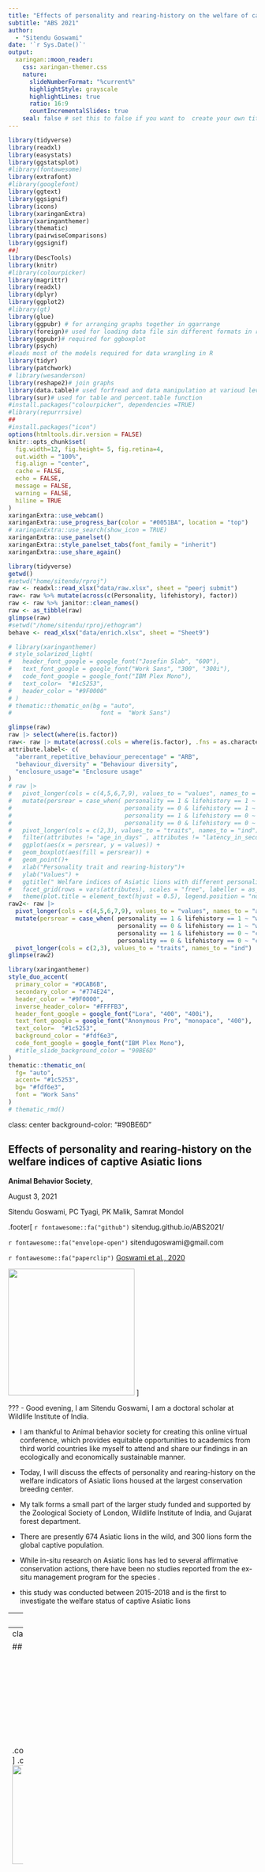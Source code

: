 ```yaml
---
title: "Effects of personality and rearing-history on the welfare of captive Asiatic lions"
subtitle: "ABS 2021"  
author: 
  - "Sitendu Goswami"
date: '`r Sys.Date()`'
output:
  xaringan::moon_reader:
    css: xaringan-themer.css
    nature:
      slideNumberFormat: "%current%"
      highlightStyle: grayscale
      highlightLines: true
      ratio: 16:9
      countIncrementalSlides: true
    seal: false # set this to false if you want to  create your own title slide
---
```


```r
library(tidyverse)
library(readxl)
library(easystats)
library(ggstatsplot)
#library(fontawesome)
library(extrafont)
#library(googlefont)
library(ggtext)
library(ggsignif)
library(icons)
library(xaringanExtra)
library(xaringanthemer)
library(thematic)
library(pairwiseComparisons)
library(ggsignif)
##]
library(DescTools)
library(knitr)
#library(colourpicker)
library(magrittr)
library(readxl)
library(dplyr)
library(ggplot2)
#library(gt)
library(glue)
library(ggpubr) # for arranging graphs together in ggarrange
library(foreign)# used for loading data file sin different formats in r
library(ggpubr)# required for ggboxplot
library(psych)
#loads most of the models required for data wrangling in R
library(tidyr)
library(patchwork)
# library(wesanderson)
library(reshape2)# join graphs
library(data.table)# used forfread and data manipulation at varioud levels
library(sur)# used for table and percent.table function
#install.packages("colourpicker", dependencies =TRUE)
#library(repurrrsive)
##
#install.packages("icon")
options(htmltools.dir.version = FALSE)
knitr::opts_chunk$set(
  fig.width=12, fig.height= 5, fig.retina=4,
  out.width = "100%",
  fig.align = "center",
  cache = FALSE,
  echo = FALSE,
  message = FALSE, 
  warning = FALSE,
  hiline = TRUE
)
xaringanExtra::use_webcam()
xaringanExtra::use_progress_bar(color = "#0051BA", location = "top")
# xaringanExtra::use_search(show_icon = TRUE)
xaringanExtra::use_panelset()
xaringanExtra::style_panelset_tabs(font_family = "inherit")
xaringanExtra::use_share_again()

```


```r
library(tidyverse)
getwd()
#setwd("home/sitendu/rproj")
raw <- readxl::read_xlsx("data/raw.xlsx", sheet = "peerj submit")
raw<- raw %>% mutate(across(c(Personality, lifehistory), factor))
raw <- raw %>% janitor::clean_names()
raw <- as_tibble(raw)
glimpse(raw)
#setwd("/home/sitendu/rproj/ethogram")
behave <- read_xlsx("data/enrich.xlsx", sheet = "Sheet9")

```
```r
# library(xaringanthemer)
# style_solarized_light(
#   header_font_google = google_font("Josefin Slab", "600"),
#   text_font_google = google_font("Work Sans", "300", "300i"),
#   code_font_google = google_font("IBM Plex Mono"),
#   text_color=  "#1c5253",
#   header_color = "#9F0000"
# )
# thematic::thematic_on(bg = "auto",
#                         font =  "Work Sans")
```
```r

glimpse(raw)
raw |> select(where(is.factor))
raw<- raw |> mutate(across(.cols = where(is.factor), .fns = as.character))
attribute.label<- c(
  "aberrant_repetitive_behaviour_perecentage" = "ARB",
  "behaviour_diversity" = "Behaviour diversity",
  "enclosure_usage"= "Enclosure usage"
)
# raw |> 
#   pivot_longer(cols = c(4,5,6,7,9), values_to = "values", names_to = "attributes") |> 
#   mutate(persrear = case_when( personality == 1 & lifehistory == 1 ~ "wildbold",
#                                personality == 0 & lifehistory == 1 ~ "wildshy",
#                                personality == 1 & lifehistory == 0 ~ "captivebold",
#                                personality == 0 & lifehistory == 0 ~ "captiveshy")) |> 
#   pivot_longer(cols = c(2,3), values_to = "traits", names_to = "ind") |> 
#   filter(attributes != "age_in_days" , attributes != "latency_in_seconds") |> 
#   ggplot(aes(x = persrear, y = values)) +
#   geom_boxplot(aes(fill = persrear)) + 
#   geom_point()+
#   xlab("Personality trait and rearing-history")+
#   ylab("Values") +
#   ggtitle(" Welfare indices of Asiatic lions with different personality traits and rearing histories")+
#   facet_grid(rows = vars(attributes), scales = "free", labeller = as_labeller(attribute.label)) +
#   theme(plot.title = element_text(hjust = 0.5), legend.position = "none")
raw2<- raw |> 
  pivot_longer(cols = c(4,5,6,7,9), values_to = "values", names_to = "attributes") |> 
  mutate(persrear = case_when( personality == 1 & lifehistory == 1 ~ "wildbold",
                               personality == 0 & lifehistory == 1 ~ "wildshy",
                               personality == 1 & lifehistory == 0 ~ "captivebold",
                               personality == 0 & lifehistory == 0 ~ "captiveshy")) |> 
  pivot_longer(cols = c(2,3), values_to = "traits", names_to = "ind") 
glimpse(raw2)

```


```r
library(xaringanthemer)
style_duo_accent(
  primary_color = "#DCAB6B",
  secondary_color = "#774E24",
  header_color = "#9F0000",
  inverse_header_color= "#FFFFB3",
  header_font_google = google_font("Lora", "400", "400i"),
  text_font_google = google_font("Anonymous Pro", "monopace", "400"),
  text_color=  "#1c5253",
  background_color = "#fdf6e3",
  code_font_google = google_font("IBM Plex Mono"),
  #title_slide_background_color = "90BE6D"
)
thematic::thematic_on(
  fg= "auto",
  accent= "#1c5253",
  bg= "#fdf6e3",
  font = "Work Sans"
)
# thematic_rmd()
```



class: center
background-color: "#90BE6D"

## Effects of personality and rearing-history on the welfare indices of captive Asiatic lions



 __Animal Behavior Society__, 
 
   August 3,  2021
 
 
   Sitendu Goswami, PC Tyagi, PK Malik, Samrat Mondol
 

 
 
 
 
 
.footer[
`r fontawesome::fa("github")` sitendug.github.io/ABS2021/


`r fontawesome::fa("envelope-open")` sitendugoswami@gmail.com

`r fontawesome::fa("paperclip")` [Goswami et al., 2020](https://peerj.com/articles/8425/)

<img src="figures/wiilogo1.png" style="width:256px;height;256px;">
]

???
-   Good evening, I am Sitendu Goswami, I am a doctoral scholar at Wildlife Institute of India. 

-   I am thankful to  Animal behavior society for creating this online virtual conference, which provides equitable opportunities to academics from third world countries like myself to attend and share our findings in an ecologically and economically sustainable manner.

-   Today, I will discuss the effects of personality and rearing-history on the welfare indicators of Asiatic lions housed at the largest conservation breeding center.
-   My talk forms a small part of the larger study funded and supported by the Zoological Society of London, Wildlife Institute of India, and Gujarat forest department.
-   There are presently 674 Asiatic lions in the wild, and 300 lions form the global captive population.
-   While in-situ research on Asiatic lions has led to several affirmative conservation actions, there have been no studies reported from the ex-situ management program for the species
.  
-   this study was conducted between 2015-2018 and is the first to investigate the welfare status of captive Asiatic lions

  

---
layout: split:three

## Sakkarbaug Zoological Garden (SZG)

.column[<img  src = "figures/moated enclosure.jpg" width = "300px">]
.columns[<img src="figures/szg.jpg" width = "300px" >]
.column[<img src = "figures/naturalperch.JPG" width = "300px" >]


-  Established in 1863 to treat injured and infirm wild Asiatic lions from Gir forest.
-  Epicenter of _ex-situ_ conservation of Asiatic lions ( _Panthera leo persica_ ).
-  Holds the largest captive population of Asiatic lions( N ~ 60).
-  Home to both captive-born and wild-rescued asiatic lions.


???

-  My study Site is Sakkarbaug zoological garden, which falls within the natural range of Asiatic lions.
-  Established in 1863 as a menagerie for the royal family of Junagadh( a princely state in British India), This zoo has a long history with Asiatic lion conservation. 
-  Since its foundation, this zoo has been associated with the rehabilitation and breeding of Asiatic lions and presently houses 60 Asiatic lions, that includes a large number of wild-rescued animals.
-  SZG  is of immense importance to Asiatic lion conservation and therefore it is imperative to audit and improve their incumbent management practices for the species regularly.



---
class: split-three

## Subjects 

.column[<img src = "figures/allogroom.JPG" height = "200px" >]
.column[<img src = "figures/Jesal.jpg" height = "200px" >]
.column[<img src = "figures/moated enclosure.jpg" height = "200px">]

-  15 enclosures all off-display, large and naturalistic in design
-  N = 35(14:21)
-  Rescued = 19 (11:8)
-  Captive-born = 16(3:13)
-  Mean-age= 7.6 years (SD = 3.9 years)
-  pair-housed = 17
-  group-housed = 18
???



-  The results of this presentation are gathered from the first six months of the larger study.
-  Study subjects were 35 adult Asiatic lions housed across 15 large naturalistic enclosures.
-  19 of these individuals were rescued from the wild either as sub-adults or adults
-  The rest were born in captivity.
-  At the time of the study the average age of the subjects ranged between 4-10 years.

---
class: center, middle

##   Research question

  What are the effects of personality traits and  rearing-history  on Asiatic lion welfare?


.footer[https://peerj.com/articles/8425/]

???

-  We wanted to see if rearing-history and personality traits especially along the bold-shy continuum can have a bearing on the welfare indicators of lions housed under similar captive conditions.
-  We also looked at other factors such as sex, age,  and social grouping but due to time constraints, I am unable to cover it today.
-  I invite you to peruse our paper, linked below, which provides a more nuanced description of our methodology and findings.
program



---
class:left

##  Methods - Personality trait assessment
.panelset[
.panel[.panel-name[Process]


1.  Keeper rating  bold or shy score of 1-9 ( 9 being very bold and 1 very shy).
    -   keeper ratings used to group subjects as bold or shy
    -   Subjects with ambiguous ratings dropped

2.  Non-food novel object test
    -  Latency to a 10 minute exposure to a non-food novel object recorded
    -  Reaction time and type of response recorded
    -  Independent observers ( n =3) group subjects as bold or shy.

3.  Bold and shy group affiliations matches with inter-rater reliability tests
]

.panel[.panel-name[Novel-object tests]
<center> <video width="720" height="360" controls>
  <source src="figures/asiatic lionnovel.mp4">
  <controller = "true">
</video> </center>
]
.panel[.panel-name[Groups]
```r
raw2<- raw |>
  pivot_longer(cols = c(4,5,6,7,9), values_to = "values", names_to = "attributes") |>
  mutate(persrear = case_when( personality == 1 & lifehistory == 1 ~ "wildbold",
                               personality == 0 & lifehistory == 1 ~ "wildshy",
                               personality == 1 & lifehistory == 0 ~ "captivebold",
                               personality == 0 & lifehistory == 0 ~ "captiveshy")) |>
  pivot_longer(cols = c(2,3), values_to = "traits", names_to = "ind") |> distinct(name, persrear)

kableExtra::kable(table(raw2$persrear),col.names = c("Group", "Number of subjects"))
```

-  Bold animals(N= 21)

-  Shy animals ( N = 14)



]
]
???
 We already knew about the rearing history of the subjects.
-  To categorize subjects based on boldness or shyness, we took a two-pronged approach
-  first, we asked keepers with more than three years of experience to rate subjects on a scale of 1-9.
-  Then we introduced each subject separately to non-food novel objects and recorded their reaction
-   Independent observers recorded the latency times to react to novel objects and the type of behavior ( playful, fearful, curious) performed by the animal.
-   We created our own list of bold and shy animals and compared the same with keepers.
-   We only included individuals whose personality traits were agreed upon by keepers and observers. 
-   Show the video

- Next panel
  -   As you can see the two primary groups were captivebold and wild shy individuals each having twelve and fourteen individuals, the third group was that of 7 wild shy individuals. captiveshy individuals formed the smallest group.

---
class:left
## Methods -  Behavioural welfare indices

.panel[.panel[.panel-name[Behaviour]

-  Enclosures divided into ten zones. 
-  Instantaneous scan samples at 1 minute intervals for one hour at 6 hour observation blocks.

-  During each scan the behavioural state, and the location of each animal recorded.

   -   Aberrant repetitive behaviours
   
   -   Behaviour diversity
   
   -   Enclosure usage pattern with Spread of participation index
   
-   57 hours of observation data per subject 


]
]
???

-  To collect the behavioral data, we divided the enclosures into ten equal zones
-  We used instantaneous scans at 1-minute intervals for one hour followed by a 15-minute rest to reduce observer fatigue.*
-  observations were made in six-hour blocks  between 5-11 and 1300-1900 hours
-  In total, we collected 57 hours of scan observation data per subject
-  During each scan we recorded the behavioral state of the animal and the enclosure zone it was using.*
-  We counted the scans in which animals were performing species-typical behaviors and aberrant repetitive behaviors and also measured the total amount of time they spent on different enclosure zones.


---
class:left


##  Aberrant repetitive behaviours

.panelset[
.panel[.panel-name[ARB]
 The proportion of hourly scans from each subject calculated

 <center> <video width="960" height="400" controls>
  <source src="figures/lionarb.mp4">
  <controller = "true">
</video> </center>

]

.panel[.panel-name[Results]
```r
# raw |> 
#   pivot_longer(cols = c(4,5,6,7,9), values_to = "values", names_to = "attributes") |> 
#   mutate(persrear = case_when( personality == 1 & lifehistory == 1 ~ "wildbold",
#                                personality == 0 & lifehistory == 1 ~ "wildshy",
#                                personality == 1 & lifehistory == 0 ~ "captivebold",
#                                personality == 0 & lifehistory == 0 ~ "captiveshy")) |> 
#   pivot_longer(cols = c(2,3), values_to = "traits", names_to = "ind") |> 
#   filter(attributes == "aberrant_repetitive_behaviour_perecentage") |> 
#   ggplot(aes(x = persrear, y = values)) +
#   geom_boxplot(aes(fill = persrear)) + 
#   geom_point()+
#   xlab("Personality trait and rearing-history")+
#   ylab("Aberrant Repetitve behaviour(%)") +
#  # ggtitle(" Welfare indices of Asiatic lions <br> with different personality traits and rearing histories")+
#   theme(plot.title = element_markdown(hjust = 0.5, size = 12), legend.position = "none",
#         strip.text = element_text(size=12),
#         axis.title = element_text(size = 14))
```
```r
raw |> 
  pivot_longer(cols = c(4,5,6,7,9), values_to = "values", names_to = "attributes") |> 
  mutate(persrear = case_when( personality == 1 & lifehistory == 1 ~ "wildbold",
                               personality == 0 & lifehistory == 1 ~ "wildshy",
                               personality == 1 & lifehistory == 0 ~ "captivebold",
                               personality == 0 & lifehistory == 0 ~ "captiveshy")) |> 
  pivot_longer(cols = c(2,3), values_to = "traits", names_to = "ind") |> 
  filter(attributes == "aberrant_repetitive_behaviour_perecentage") |> 
  distinct(name, values, persrear) |> 
  ggbetweenstats( x = persrear, y = values, pairwise.display = "significant", type = "np",
               xlab = "Personality trait and rearing-history",
               ylab = "Aberrant repetitive beahviours (ARB)") + theme_xaringan()+ 
  theme(plot.title = element_markdown(hjust = 0.5, size = 12), legend.position = "none",
        strip.text = element_text(size=12),
        axis.title = element_text(size = 14)) 
```

]
]
???

-  The most common ARBs were movement-based ones like swaying, nose-rubbing, and pacing.
-  Results
   -   Since We collected the same amount of data for each subject
   -   it was easy for us to represent the data in the form of the percentage of scans spent performing ARBs for all subjects.
   -  If you focus on the captive bold and wildshy animals, you will notice that they are quite different. 
   -    it is interesting to note that there is a certain amount of overlap across the groups.
   -   Curiously the captivebold animals and wild bold animals are quite similar to each other.
   -   Similarly, the captiveshy and wildshy animals are quite similar in their proportion of ARBs.





---
class:left
##  Behaviour diversity 

.panelset[
.panel[.panel-name[Behaviour diversity]

-  Hourly count of species-typical behaviours used to calculate behaviour diversity.

-  
Count of scans for species-typical behaviours
$$Behaviour\ diversity = \sum {p_{i}*\log p_{i}}$$
$$p_{i} = The\  proportion\ of\ time\ spent\ in\ each\ species-typical\ behaviour$$
]
.panel[.panel-name[Results]
```r
# raw |> 
#   pivot_longer(cols = c(4,5,6,7,9), values_to = "values", names_to = "attributes") |> 
#   mutate(persrear = case_when( personality == 1 & lifehistory == 1 ~ "wildbold",
#                                personality == 0 & lifehistory == 1 ~ "wildshy",
#                                personality == 1 & lifehistory == 0 ~ "captivebold",
#                                personality == 0 & lifehistory == 0 ~ "captiveshy")) |> 
#   pivot_longer(cols = c(2,3), values_to = "traits", names_to = "ind") |> 
#   filter(attributes == "behaviour_diversity") |> 
#   ggplot(aes(x = persrear, y = values)) +
#   geom_boxplot(aes(fill = persrear)) + 
#   geom_point()+
#   stat_compare_means(method = "wilcox.test",label.y =2,paired = FALSE)+
#   xlab("Personality trait and rearing-history")+
#   ylab("Behaviour diversity (SWI)") +
#   #ggtitle(" Welfare indices of Asiatic lions <br> with different personality traits and rearing histories")+
#   theme(plot.title = element_markdown(hjust = 0.5, size = 12), legend.position = "none",
#         strip.text = element_text(size=12),
#         axis.title = element_text(size = 14))
```

```r
raw2bd<- raw |> 
  pivot_longer(cols = c(4,5,6,7,9), values_to = "values", names_to = "attributes") |> 
  mutate(persrear = case_when( personality == 1 & lifehistory == 1 ~ "wildbold",
                               personality == 0 & lifehistory == 1 ~ "wildshy",
                               personality == 1 & lifehistory == 0 ~ "captivebold",
                               personality == 0 & lifehistory == 0 ~ "captiveshy")) |> 
  pivot_longer(cols = c(2,3), values_to = "traits", names_to = "ind") |> 
  filter(attributes == "behaviour_diversity") 
#raw2bd
#glimpse(raw2bd)
raw2bd<- raw2bd |> distinct(name, values, persrear)
ggbetweenstats(raw2bd, x = persrear, y = values, pairwise.display = "significant", type = "np",
               xlab = "Personality trait and rearing-history",
               ylab = "Behaviour diversity(SWI)") + theme_xaringan()+ 
  theme(plot.title = element_markdown(hjust = 0.5, size = 12), legend.position = "none",
        strip.text = element_text(size=12),
        axis.title = element_text(size = 14)) 
```

]
]
???

-  Behaviour diversity is an important positive indicator for animal welfare that has gained traction in the past few decades.
-  We used the Shannon Weiner diversity index to calculate this welfare index.
-  Results
   -   Here we see a similar trend that was highlighted in the ARb section
   -  Captivebold and wildshy animals were diametrically opposite to one another, and the captiveshy and wildbold animals lay somewhere in between.
   -  It was interesting to note that the captiveshy animals had higher behaviour diversity than the wildshy animals.
   -  This loss in behaviour diversity in wild animals could be speculatively attributed to the fact that most of them were rescued as adults.
   -  Hence in captivity, these wild-rescued lions do not have access to the complex range of stimuli linked with diverse behavioral repertoires.
   -  Although the enclosures at SZG are large, naturalistic, and provide for the captive-born animals, they are unable to meet the requirement of the wild-rescued individuals.

---
class:left
##  Enclosure usage- Spread of participation index (SPI)
.panelset[
.panel[.panel-name[Enclosure use]


1.  Enclosures divided into ten zones
2.  Number of scans spent at each zone per animal was recorded.
3.  Enclosure use homogeneity with Spread of Participation Index
 $$SPI = \frac {\sum |f_{o}-f_{e}|} {2(N-f_{emin})}$$
 $$f_{o} = observed \  count \  of \  scans\   spent\   in  \ zone_{i}$$
 $$f_{e} =  expected \  count  \ of  \  scans \ spent  \ in\   zone_{i}$$
 $$N = Total   number  \ of \  scans$$
$$ f_{emin} =  number  \ of  \ scans \  expected \  from\   the \  smallest\   zone$$



]
.panel[.panel-name[Results]
```r
# raw |> 
#   pivot_longer(cols = c(4,5,6,7,9), values_to = "values", names_to = "attributes") |> 
#   mutate(persrear = case_when( personality == 1 & lifehistory == 1 ~ "wildbold",
#                                personality == 0 & lifehistory == 1 ~ "wildshy",
#                                personality == 1 & lifehistory == 0 ~ "captivebold",
#                                personality == 0 & lifehistory == 0 ~ "captiveshy")) |> 
#   pivot_longer(cols = c(2,3), values_to = "traits", names_to = "ind") |> 
#   filter(attributes == "enclosure_usage") |> 
#   ggplot(aes(x = persrear, y = values)) +
#   geom_boxplot(aes(fill = persrear)) + 
#   geom_point()+
#   xlab("Personality trait and rearing-history")+
#   ylab("Enclosure usage (SPI)") +
#  # ggtitle(" Welfare indices of Asiatic lions <br> with different personality traits and rearing histories")+
#   theme(plot.title = element_markdown(hjust = 0.5, size = 12), legend.position = "none",
#         strip.text = element_text(size=12),
#         axis.title = element_text(size = 14))
```
```r
raw |> 
  pivot_longer(cols = c(4,5,6,7,9), values_to = "values", names_to = "attributes") |> 
  mutate(persrear = case_when( personality == 1 & lifehistory == 1 ~ "wildbold",
                               personality == 0 & lifehistory == 1 ~ "wildshy",
                               personality == 1 & lifehistory == 0 ~ "captivebold",
                               personality == 0 & lifehistory == 0 ~ "captiveshy")) |> 
  pivot_longer(cols = c(2,3), values_to = "traits", names_to = "ind") |> 
  filter(attributes == "enclosure_usage") |> 
  distinct(name, values, persrear) |> 
  ggbetweenstats( x = persrear, y = values, pairwise.display = "significant", type = "np",
               xlab = "Personality trait and rearing-history",
               ylab = "Enclosure usage(SPI)") +
  theme_xaringan()+
  theme(plot.title = element_markdown(hjust = 0.5, size = 12), legend.position = "none",
        strip.text = element_text(size=12),
        axis.title = element_text(size = 14)) 
```


]
]
???
-   Enclosures can be large and look natural to us  but they should be functional for the animals housed in them
-   We calculated the spread of the participation index which measures if all zones of the enclosure are used equitably.
-  Results

  -   The value of SPI ranges from 0-1 with 1 denoting that the animals have a significant preference for one or two zones and do not use the rest of the areas.
  -    A value below 0.5 is usually considered acceptable.
  -   We found that the SPI values for wild shy animals were uncomfortably high, which meant that they spent most of their time at a single part of the enclosure without exploring the other zones. 
  -   On the other hand, animals from the other groups used most parts of the enclosure equitably.
  -   Therefore we see that wild-rescued shy animals are performing more stereotypy, showing fewer species-typical behaviors and performing more aberrant behaviors as compared to captive born animals.
  -   These findings are indicative of the fact that personality traits and rearing history lead to different welfare outcomes even under similar housing conditions.







---
class:left

##  Summary of findings

1.   Inter-individual differences can lead to differential welfare outcomes.

2.   Personality traits on the bold-shy continuum provides key insights to welfare requirement.

3.   Wild-rescued lions with shy personality trait require special attention.

4.   Sex and social pairing does not seem to have any association to welfare indices.

5.   Regular welfare monintoring should be integrated with all ongoing conservation breeding programmes.





.footer[
citation :  Goswami S, Tyagi PC, Malik PK, Pandit SJ, Kadivar RF, Fitzpatrick M, Mondol S. 2020. Effects of personality and rearing-history on the welfare of captive Asiatic lions (*Panthera leo persica*) PeerJ 8:e8425 https://doi.org/10.7717/peerj.8425 
]

???
-  Therefore,  individual variations can lead to differential welfare outcomes for similarly housed conspecifics.

-   Traditionally, ex-situ institutions have the same husbandry and management practices for all individuals of the species.

-   Our study shows that we need to have an individual-centric or better-still trait-based management practice, that can lead to better welfare outcomes. 


-  Keepers usually have a keen understanding of the animals under their care. Hence, they should be consulted while tailoring husbandry practices to individual requirements.

-   Welfare monitoring vital for the long term success of ex-situ conservation programmes




---
class: center


## Acknowledgements

<img  src=  "figures/szgteam.jpg" width = "400px" />

  Funding agency: Zoological Society of London, UK
  
  
  Collaborators: Gujarat Forest Department, India
  
  
  Director and Dean, Wildlife Institute of India
  
  
  Field assistant: Mr. Ashkar Bloch
  
  
  SZG staff: Mr. Salim Chuvan & team
  
  


---
class: center, middle
Slides created via the R packages:

[**xaringan**](https://github.com/yihui/xaringan)<br>
[gadenbuie/xaringanthemer](https://github.com/gadenbuie/xaringanthemer)

The chakra comes from [remark.js](https://remarkjs.com), [**knitr**](http://yihui.name/knitr), and [R Markdown](https://rmarkdown.rstudio.com).

